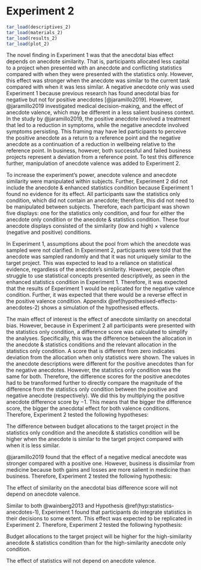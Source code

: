 # Experiment 2 {#anecdotes-2}

```r
tar_load(descriptives_2)
tar_load(materials_2)
tar_load(results_2)
tar_load(plot_2)
```

The novel finding in Experiment 1 was that the anecdotal bias effect depends on
anecdote similarity. That is, participants allocated less capital to a project
when presented with an anecdote and conflicting statistics compared with when
they were presented with the statistics only. However, this effect was stronger
when the anecdote was similar to the current task compared with when it was less
similar. A negative anecdote only was used Experiment 1 because previous
research has found anecdotal bias for negative but not for positive anecdotes
[@jaramillo2019]. However, @jaramillo2019 investigated medical decision-making,
and the effect of anecdote valence, which may be different in a less salient
business context. In the study by @jaramillo2019, the positive anecdote involved
a treatment that led to a reduction in symptoms, while the negative anecdote
involved symptoms persisting. This framing may have led participants to perceive
the positive anecdote as a return to a reference point and the negative anecdote
as a continuation of a reduction in wellbeing relative to the reference point.
In business, however, both successful and failed business projects represent a
deviation from a reference point. To test this difference further, manipulation
of anecdote valence was added to Experiment 2.

To increase the experiment's power, anecdote valence and anecdote similarity
were manipulated within subjects. Further, Experiment 2 did not include the
anecdote & enhanced statistics condition because Experiment 1 found no
evidence for its effect. All participants saw the statistics only condition,
which did not contain an anecdote; therefore, this did not need to be
manipulated between subjects. Therefore, each participant was shown five
displays: one for the statistics only condition, and four for either the
anecdote only condition or the anecdote & statistics condition. These four
anecdote displays consisted of the similarity (low and high) $\times$ valence
(negative and positive) conditions.

In Experiment 1, assumptions about the pool from which the anecdote was sampled
were not clarified. In Experiment 2, participants were told that the anecdote
was sampled randomly and that it was not uniquely similar to the target project.
This was expected to lead to a reliance on statistical evidence, regardless of
the anecdote's similarity. However, people often struggle to use statistical
concepts presented descriptively, as seen in the enhanced statistics condition
in Experiment 1. Therefore, it was expected that the results of Experiment 1
would be replicated for the negative valence condition. Further, it was expected
that there would be a reverse effect in the positive valence condition.
Appendix \@ref(hypothesised-effects-anecdotes-2) shows a simulation of the
hypothesised effects.

The main effect of interest is the effect of anecdote similarity on anecdotal
bias. However, because in Experiment 2 all participants were presented with the
statistics only condition, a difference score was calculated to simplify the
analyses. Specifically, this was the difference between the allocation in the
anecdote & statistics conditions and the relevant allocation in the statistics
only condition. A score that is different from zero indicates deviation from the
allocation when only statistics were shown. The values in the anecdote
descriptions were different for the positive anecdotes than for the negative
anecdotes. However, the statistics only condition was the same for both.
Therefore, the difference scores for the positive anecdotes had to be
transformed further to directly compare the magnitude of the difference from the
statistics only condition between the positive and negative anecdote
(respectively). We did this by multiplying the positive anecdote difference
score by $-1$. This means that the bigger the difference score, the bigger the
anecdotal effect for both valence conditions. Therefore, Experiment 2 tested the
following hypotheses:

::: {.hypothesis #anecdote-similarity-2 name="anecdotal bias difference score" echo=TRUE}
The difference between budget allocations to the target project in the
statistics only condition and the anecdote & statistics condition will be higher
when the anecdote is similar to the target project compared with when it is
less similar.
:::

@jaramillo2019 found that the effect of a negative medical anecdote was stronger
compared with a positive one. However, business is dissimilar from medicine
because both gains and losses are more salient in medicine than business.
Therefore, Experiment 2 tested the following hypothesis:

::: {.hypothesis #anecdote-similarity-valence-interaction-2 name="anecdotal bias difference score valence interaction" echo=TRUE}
The effect of similarity on the anecdotal bias difference score will not depend
on anecdote valence.
:::

Similar to both @wainberg2013 and Hypothesis \@ref(hyp:statistics-anecdotes-1),
Experiment 1 found that participants do integrate statistics in their decisions
to some extent. This effect was expected to be replicated in Experiment 2.
Therefore, Experiment 2 tested the following hypothesis:

::: {.hypothesis #statistics-anecdotes-2 name="effect of statistics" echo=TRUE}
Budget allocations to the target project will be higher
for the high-similarity anecdote & statistics condition than for the
high-similarity anecdote only condition.
:::

::: {.hypothesis #statistics-valence-interaction-2 name="effect of statistics
valence interaction" echo=TRUE}
The effect of statistics will not depend on anecdote valence.
:::
